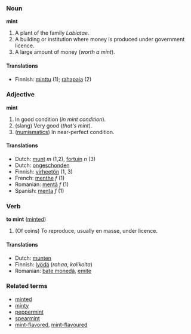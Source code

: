 ===Noun===
'''mint'''

# A plant of the family ''Labiatae''.
# A building or institution where money is produced under government licence.
# A large amount of money (''worth a mint'').

====Translations====
*Finnish: [[minttu]] (1); [[rahapaja]] (2)


===Adjective===
'''mint'''

# In good condition (''in mint condition'').
# (slang) Very good (''that's mint'').
# ([[numismatics]]) In near-perfect condition.

====Translations====
*Dutch: [[munt]] ''m'' (1,2), [[fortuin]] ''n'' (3)
*Dutch: [[ongeschonden]]
*Finnish: [[virheetön]] (1, 3)
*French: [[menthe]] ''f'' (1)
*Romanian: [[mentă]] ''f'' (1)
*Spanish: [[menta]] ''f'' (1)

===Verb===
'''to mint''' ([[minted]])

# (Of coins) To reproduce, usually en masse, under licence.

====Translations====
*Dutch: [[munten]]
*Finnish: [[lyödä]] (''rahaa'', ''kolikoita'')
*Romanian: [[bate monedă]], [[emite]]

===Related terms===
*[[minted]]
*[[minty]]
*[[peppermint]]
*[[spearmint]]
*[[mint-flavored]], [[mint-flavoured]]